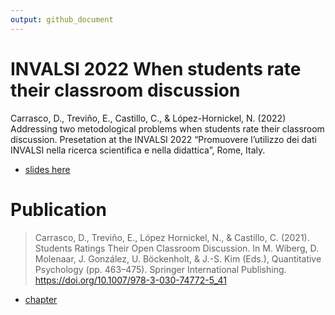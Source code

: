```yaml
---
output: github_document
---
```


# INVALSI 2022 When students rate their classroom discussion

Carrasco, D., Treviño, E., Castillo, C., & López-Hornickel, N. (2022) Addressing two metodological problems when students rate their classroom discussion. Presetation at the INVALSI 2022 "Promuovere lʼutilizzo dei dati INVALSI nella ricerca scientifica e nella didattica", Rome, Italy.

-   [slides here](link to be updated)

# Publication

> Carrasco, D., Treviño, E., López Hornickel, N., & Castillo, C. (2021). Students Ratings Their Open Classroom Discussion. In M. Wiberg, D. Molenaar, J. González, U. Böckenholt, & J.-S. Kim (Eds.), Quantitative Psychology (pp. 463--475). Springer International Publishing. <https://doi.org/10.1007/978-3-030-74772-5_41>

-   [chapter](https://www.dropbox.com/s/a9o5s7qcqtofczx/Carrasco%20et%20al._2021.pdf?dl=1)



